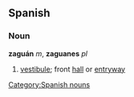 == Spanish ==
=== Noun ===
'''zaguán''' ''m'', '''zaguanes''' ''pl''
# [[vestibule]]; front [[hall]] or [[entryway]]

[[Category:Spanish nouns]]